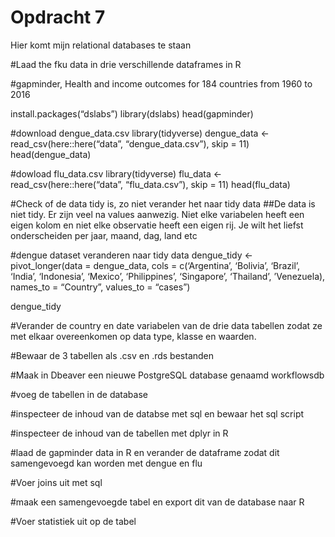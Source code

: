 # Opdracht 7

Hier komt mijn relational databases te staan 

#Laad the fku data in drie verschillende dataframes in R 

#gapminder, Health and income outcomes for 184 countries from 1960 to 2016

install.packages("dslabs")
library(dslabs)
head(gapminder)

#download dengue_data.csv
library(tidyverse)
dengue_data <- read_csv(here::here("data", "dengue_data.csv"), skip = 11)
head(dengue_data)

#dowload flu_data.csv
library(tidyverse)
flu_data <- read_csv(here::here("data", "flu_data.csv"), skip = 11)
head(flu_data)

#Check of de data tidy is, zo niet verander het naar tidy data
##De data is niet tidy. Er zijn veel na values aanwezig. Niet elke variabelen heeft een eigen kolom en niet elke observatie heeft een eigen rij. Je wilt het liefst onderscheiden per jaar, maand, dag, land etc  

#dengue dataset veranderen naar tidy data
dengue_tidy <- pivot_longer(data = dengue_data, cols = c('Argentina', 'Bolivia', 'Brazil', 'India', 'Indonesia', 'Mexico', 'Philippines', 'Singapore', 'Thailand', 'Venezuela),  
                             names_to = "Country",  values_to = "cases")

dengue_tidy








#Verander de country en date variabelen van de drie data tabellen zodat ze met elkaar overeenkomen op data type, klasse en waarden. 

#Bewaar de 3 tabellen als .csv en .rds bestanden 

#Maak in Dbeaver een nieuwe PostgreSQL database genaamd workflowsdb

#voeg de tabellen in de database 

#inspecteer de inhoud van de databse met sql en bewaar het sql script 

#inspecteer de inhoud van de tabellen met dplyr in R 

#laad de gapminder data in R en verander de dataframe zodat dit samengevoegd kan worden met dengue en flu

#Voer joins uit met sql 

#maak een samengevoegde tabel en export dit van de database naar R

#Voer statistiek uit op de tabel 
